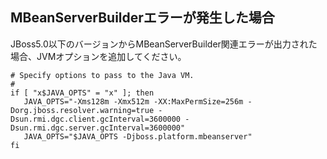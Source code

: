 ## MBeanServerBuilderエラーが発生した場合

JBoss5.0以下のバージョンからMBeanServerBuilder関連エラーが出力された場合、JVMオプションを追加してください。

```apacheconf title='(JBoss 설치 경로)/bin/run.conf' {5} showLineNumbers
# Specify options to pass to the Java VM.
#
if [ "x$JAVA_OPTS" = "x" ]; then
   JAVA_OPTS="-Xms128m -Xmx512m -XX:MaxPermSize=256m -Dorg.jboss.resolver.warning=true -Dsun.rmi.dgc.client.gcInterval=3600000 -Dsun.rmi.dgc.server.gcInterval=3600000"
   JAVA_OPTS="$JAVA_OPTS -Djboss.platform.mbeanserver"
fi
```
